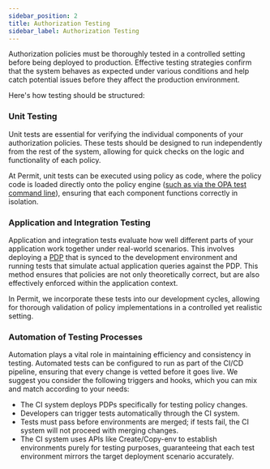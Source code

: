 ```yaml
---
sidebar_position: 2
title: Authorization Testing
sidebar_label: Authorization Testing
---
```


Authorization policies must be thoroughly tested in a controlled setting before being deployed to production.
Effective testing strategies confirm that the system behaves as expected under various conditions and help catch
potential issues before they affect the production environment.

Here's how testing should be structured:

### **Unit Testing**

Unit tests are essential for verifying the individual components of your authorization policies.
These tests should be designed to run independently from the rest of the system,
allowing for quick checks on the logic and functionality of each policy.

At Permit, unit tests can be executed using policy as code,
where the policy code is loaded directly onto the policy engine
([such as via the OPA test command line](https://www.openpolicyagent.org/docs/latest/policy-testing/)),
ensuring that each component functions correctly in isolation.

### **Application and Integration Testing**

Application and integration tests evaluate how well different parts of your application
work together under real-world scenarios. This involves deploying a
[PDP](https://docs.permit.io/overview/how-does-it-work#the-policy-decision-point-pdp) that is synced to the development environment
and running tests that simulate actual application queries against the PDP. This method ensures that policies are not only theoretically correct,
but are also effectively enforced within the application context.

In Permit, we incorporate these tests into our development cycles, allowing for thorough validation of policy implementations in a
controlled yet realistic setting.

### **Automation of Testing Processes**

Automation plays a vital role in maintaining efficiency and consistency in testing.
Automated tests can be configured to run as part of the CI/CD pipeline, ensuring that every change is vetted before it goes live.
We suggest you consider the following triggers and hooks, which you can mix and match according to your needs:

- The CI system deploys PDPs specifically for testing policy changes.
- Developers can trigger tests automatically through the CI system.
- Tests must pass before environments are merged; if tests fail, the CI system will not proceed with merging changes.
- The CI system uses APIs like Create/Copy-env to establish environments purely for testing purposes, guaranteeing
  that each test environment mirrors the target deployment scenario accurately.
